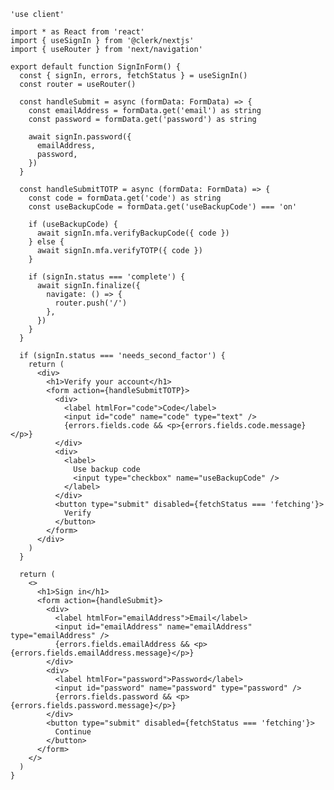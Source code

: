 ```tsx {{ filename: 'app/sign-in/page.tsx', collapsible: true }}
'use client'

import * as React from 'react'
import { useSignIn } from '@clerk/nextjs'
import { useRouter } from 'next/navigation'

export default function SignInForm() {
  const { signIn, errors, fetchStatus } = useSignIn()
  const router = useRouter()

  const handleSubmit = async (formData: FormData) => {
    const emailAddress = formData.get('email') as string
    const password = formData.get('password') as string

    await signIn.password({
      emailAddress,
      password,
    })
  }

  const handleSubmitTOTP = async (formData: FormData) => {
    const code = formData.get('code') as string
    const useBackupCode = formData.get('useBackupCode') === 'on'

    if (useBackupCode) {
      await signIn.mfa.verifyBackupCode({ code })
    } else {
      await signIn.mfa.verifyTOTP({ code })
    }

    if (signIn.status === 'complete') {
      await signIn.finalize({
        navigate: () => {
          router.push('/')
        },
      })
    }
  }

  if (signIn.status === 'needs_second_factor') {
    return (
      <div>
        <h1>Verify your account</h1>
        <form action={handleSubmitTOTP}>
          <div>
            <label htmlFor="code">Code</label>
            <input id="code" name="code" type="text" />
            {errors.fields.code && <p>{errors.fields.code.message}</p>}
          </div>
          <div>
            <label>
              Use backup code
              <input type="checkbox" name="useBackupCode" />
            </label>
          </div>
          <button type="submit" disabled={fetchStatus === 'fetching'}>
            Verify
          </button>
        </form>
      </div>
    )
  }

  return (
    <>
      <h1>Sign in</h1>
      <form action={handleSubmit}>
        <div>
          <label htmlFor="emailAddress">Email</label>
          <input id="emailAddress" name="emailAddress" type="emailAddress" />
          {errors.fields.emailAddress && <p>{errors.fields.emailAddress.message}</p>}
        </div>
        <div>
          <label htmlFor="password">Password</label>
          <input id="password" name="password" type="password" />
          {errors.fields.password && <p>{errors.fields.password.message}</p>}
        </div>
        <button type="submit" disabled={fetchStatus === 'fetching'}>
          Continue
        </button>
      </form>
    </>
  )
}
```
